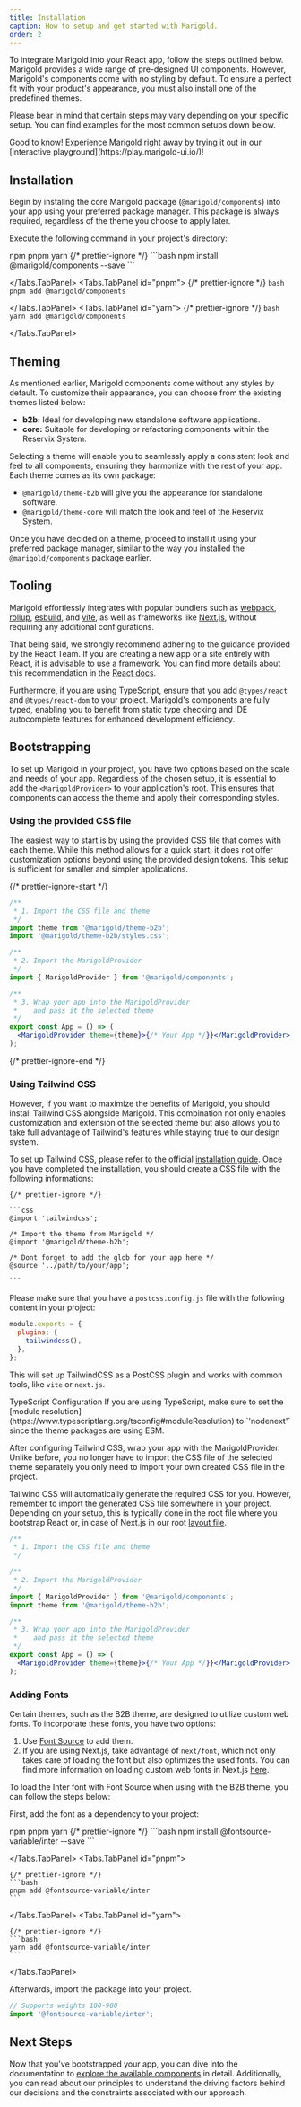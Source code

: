 ```yaml
---
title: Installation
caption: How to setup and get started with Marigold.
order: 2
---
```


To integrate Marigold into your React app, follow the steps outlined below. Marigold provides a wide range of pre-designed UI components. However, Marigold's components come with no styling by default. To ensure a perfect fit with your product's appearance, you must also install one of the predefined themes.

Please bear in mind that certain steps may vary depending on your specific setup. You can find examples for the most common setups down below.

<SectionMessage variant="info">
  <SectionMessage.Title> Good to know!</SectionMessage.Title>
  <SectionMessage.Content>
    Experience Marigold right away by trying it out in our [interactive
    playground](https://play.marigold-ui.io/)!
  </SectionMessage.Content>
</SectionMessage>

## Installation

Begin by instaling the core Marigold package (`@marigold/components`) into your app using your preferred package manager. This package is always required, regardless of the theme you choose to apply later.

Execute the following command in your project's directory:

<Tabs>
<Tabs.List>
    <Tabs.Item id="npm">npm</Tabs.Item>
    <Tabs.Item id="pnpm">pnpm</Tabs.Item>
    <Tabs.Item id="yarn">yarn</Tabs.Item>
</Tabs.List>
  <Tabs.TabPanel id="npm">
    {/* prettier-ignore */}
    ```bash
    npm install @marigold/components --save
    ```

  </Tabs.TabPanel>
  <Tabs.TabPanel id="pnpm">
    {/* prettier-ignore */}
    ```bash
    pnpm add @marigold/components
    ```

  </Tabs.TabPanel>
  <Tabs.TabPanel id="yarn">
    {/* prettier-ignore */}
    ```bash
    yarn add @marigold/components
    ```

  </Tabs.TabPanel>
</Tabs>

## Theming

As mentioned earlier, Marigold components come without any styles by default. To customize their appearance, you can choose from the existing themes listed below:

- **b2b:** Ideal for developing new standalone software applications.
- **core:** Suitable for developing or refactoring components within the Reservix System.

Selecting a theme will enable you to seamlessly apply a consistent look and feel to all components, ensuring they harmonize with the rest of your app. Each theme comes as its own package:

- `@marigold/theme-b2b` will give you the appearance for standalone software.
- `@marigold/theme-core` will match the look and feel of the Reservix System.

Once you have decided on a theme, proceed to install it using your preferred package manager, similar to the way you installed the `@marigold/components` package earlier.

## Tooling

Marigold effortlessly integrates with popular bundlers such as [webpack](https://webpack.js.org/), [rollup](https://rollupjs.org/), [esbuild](https://esbuild.github.io/), and [vite](https://vitejs.dev/), as well as frameworks like [Next.js](https://nextjs.org/), without requiring any additional configurations.

That being said, we strongly recommend adhering to the guidance provided by the React Team. If you are creating a new app or a site entirely with React, it is advisable to use a framework. You can find more details about this recommendation in the [React
docs](https://react.dev/learn/start-a-new-react-project).

Furthermore, if you are using TypeScript, ensure that you add `@types/react` and `@types/react-dom` to your project. Marigold's components are fully typed, enabling you to benefit from static type checking and IDE autocomplete features for enhanced development efficiency.

## Bootstrapping

To set up Marigold in your project, you have two options based on the scale and needs of your app. Regardless of the chosen setup, it is essential to add the `<MarigoldProvider>` to your application's root. This ensures that components can access the theme and apply their corresponding styles.

### Using the provided CSS file

The easiest way to start is by using the provided CSS file that comes with each theme. While this method allows for a quick start, it does not offer customization options beyond using the provided design tokens. This setup is sufficient for smaller and simpler applications.

{/* prettier-ignore-start */}
```jsx
/**
 * 1. Import the CSS file and theme
 */
import theme from '@marigold/theme-b2b';
import '@marigold/theme-b2b/styles.css';

/**
 * 2. Import the MarigoldProvider
 */
import { MarigoldProvider } from '@marigold/components';

/**
 * 3. Wrap your app into the MarigoldProvider
 *    and pass it the selected theme
 */
export const App = () => (
  <MarigoldProvider theme={theme}>{/* Your App */}}</MarigoldProvider>
);
```
{/* prettier-ignore-end */}

### Using Tailwind CSS

However, if you want to maximize the benefits of Marigold, you should install Tailwind CSS alongside Marigold. This combination not only enables customization and extension of the selected theme but also allows you to take full advantage of Tailwind's features while staying true to our design system.

To set up Tailwind CSS, please refer to the official [installation guide](https://tailwindcss.com/docs/installation). Once you have completed the installation, you should create a CSS file with the following informations:

    {/* prettier-ignore */}

    ```css
    @import 'tailwindcss';

    /* Import the theme from Marigold */
    @import '@marigold/theme-b2b';

    /* Dont forget to add the glob for your app here */
    @source '../path/to/your/app';

    ```

Please make sure that you have a `postcss.config.js` file with the following content in your project:

```js
module.exports = {
  plugins: {
    tailwindcss(),
  },
};
```

This will set up TailwindCSS as a PostCSS plugin and works with common tools, like `vite` or `next.js`.

<SectionMessage variant="info">
  <SectionMessage.Title>TypeScript Configuration</SectionMessage.Title>
  <SectionMessage.Content>
    If you are using TypeScript, make sure to set the [module
    resolution](https://www.typescriptlang.org/tsconfig#moduleResolution) to
    `'nodenext'` since the theme packages are using ESM.
  </SectionMessage.Content>
</SectionMessage>

After configuring Tailwind CSS, wrap your app with the MarigoldProvider. Unlike before, you no longer have to import the CSS file of the selected theme separately you only need to import your own created CSS file in the project.

Tailwind CSS will automatically generate the required CSS for you. However, remember to import the generated CSS file somewhere in your project. Depending on your setup, this is typically done in the root file where you bootstrap React or, in case of Next.js in our root [layout file](https://nextjs.org/docs/app/building-your-application/routing/pages-and-layouts#layouts).

```jsx
/**
 * 1. Import the CSS file and theme
 */

/**
 * 2. Import the MarigoldProvider
 */
import { MarigoldProvider } from '@marigold/components';
import theme from '@marigold/theme-b2b';

/**
 * 3. Wrap your app into the MarigoldProvider
 *    and pass it the selected theme
 */
export const App = () => (
  <MarigoldProvider theme={theme}>{/* Your App */}}</MarigoldProvider>
);
```

### Adding Fonts

Certain themes, such as the B2B theme, are designed to utilize custom web fonts. To incorporate these fonts, you have two options:

1. Use [Font Source](https://fontsource.org/) to add them.
2. If you are using Next.js, take advantage of `next/font`, which not only takes care of loading the font but also optimizes the used fonts. You can find more information on loading custom web fonts in Next.js [here](https://nextjs.org/docs/pages/building-your-application/optimizing/fonts).

To load the Inter font with Font Source when using with the B2B theme, you can follow the steps below:

First, add the font as a dependency to your project:

<Tabs>
  <Tabs.List>
    <Tabs.Item id="npm">npm</Tabs.Item>
    <Tabs.Item id="pnpm">pnpm</Tabs.Item>
    <Tabs.Item id="yarn">yarn</Tabs.Item>
  </Tabs.List>
  <Tabs.TabPanel id="npm">
    {/* prettier-ignore */}
    ```bash
    npm install @fontsource-variable/inter --save
    ```

  </Tabs.TabPanel>
  <Tabs.TabPanel id="pnpm">

    {/* prettier-ignore */}
    ```bash
    pnpm add @fontsource-variable/inter
    ```

  </Tabs.TabPanel>
  <Tabs.TabPanel id="yarn">

    {/* prettier-ignore */}
    ```bash
    yarn add @fontsource-variable/inter
    ```

  </Tabs.TabPanel>
</Tabs>

Afterwards, import the package into your project.

```js
// Supports weights 100-900
import '@fontsource-variable/inter';
```

## Next Steps

Now that you've bootstrapped your app, you can dive into the documentation to [explore the available components](/components/overview) in detail. Additionally, you can read about our principles to understand the driving factors behind our decisions and the constraints associated with our approach.
